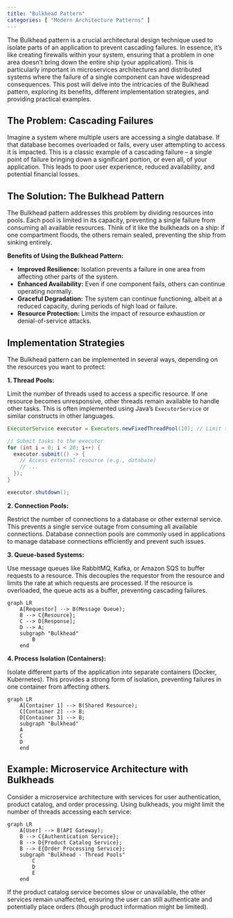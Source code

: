 ```yaml
---
title: "Bulkhead Pattern"
categories: [ "Modern Architecture Patterns" ]
---
```



The Bulkhead pattern is a crucial architectural design technique used to isolate parts of an application to prevent cascading failures.  In essence, it's like creating firewalls within your system, ensuring that a problem in one area doesn't bring down the entire ship (your application). This is particularly important in microservices architectures and distributed systems where the failure of a single component can have widespread consequences.  This post will delve into the intricacies of the Bulkhead pattern, exploring its benefits, different implementation strategies, and providing practical examples.

## The Problem: Cascading Failures

Imagine a system where multiple users are accessing a single database. If that database becomes overloaded or fails, every user attempting to access it is impacted.  This is a classic example of a cascading failure – a single point of failure bringing down a significant portion, or even all, of your application.  This leads to poor user experience, reduced availability, and potential financial losses.

## The Solution: The Bulkhead Pattern

The Bulkhead pattern addresses this problem by dividing resources into pools.  Each pool is limited in its capacity, preventing a single failure from consuming all available resources. Think of it like the bulkheads on a ship: if one compartment floods, the others remain sealed, preventing the ship from sinking entirely.

**Benefits of Using the Bulkhead Pattern:**

* **Improved Resilience:**  Isolation prevents a failure in one area from affecting other parts of the system.
* **Enhanced Availability:**  Even if one component fails, others can continue operating normally.
* **Graceful Degradation:**  The system can continue functioning, albeit at a reduced capacity, during periods of high load or failure.
* **Resource Protection:**  Limits the impact of resource exhaustion or denial-of-service attacks.

## Implementation Strategies

The Bulkhead pattern can be implemented in several ways, depending on the resources you want to protect:

**1. Thread Pools:**

Limit the number of threads used to access a specific resource.  If one resource becomes unresponsive, other threads remain available to handle other tasks.  This is often implemented using Java's `ExecutorService` or similar constructs in other languages.


```java
ExecutorService executor = Executors.newFixedThreadPool(10); // Limit to 10 threads

// Submit tasks to the executor
for (int i = 0; i < 20; i++) {
  executor.submit(() -> {
    // Access external resource (e.g., database)
    // ...
  });
}

executor.shutdown();
```

**2. Connection Pools:**

Restrict the number of connections to a database or other external service. This prevents a single service outage from consuming all available connections.  Database connection pools are commonly used in applications to manage database connections efficiently and prevent such issues.

**3. Queue-based Systems:**

Use message queues like RabbitMQ, Kafka, or Amazon SQS to buffer requests to a resource. This decouples the requestor from the resource and limits the rate at which requests are processed.  If the resource is overloaded, the queue acts as a buffer, preventing cascading failures.

```mermaid
graph LR
    A[Requestor] --> B(Message Queue);
    B --> C{Resource};
    C --> D[Response];
    D --> A;
    subgraph "Bulkhead"
        B
    end
```

**4. Process Isolation (Containers):**

Isolate different parts of the application into separate containers (Docker, Kubernetes).  This provides a strong form of isolation, preventing failures in one container from affecting others.

```mermaid
graph LR
    A[Container 1] --> B(Shared Resource);
    C[Container 2] --> B;
    D[Container 3] --> B;
    subgraph "Bulkhead"
    A
    C
    D
    end
```

## Example: Microservice Architecture with Bulkheads

Consider a microservice architecture with services for user authentication, product catalog, and order processing.  Using bulkheads, you might limit the number of threads accessing each service:

```mermaid
graph LR
    A[User] --> B(API Gateway);
    B --> C{Authentication Service};
    B --> D{Product Catalog Service};
    B --> E{Order Processing Service};
    subgraph "Bulkhead - Thread Pools"
        C
        D
        E
    end
```

If the product catalog service becomes slow or unavailable, the other services remain unaffected, ensuring the user can still authenticate and potentially place orders (though product information might be limited).




